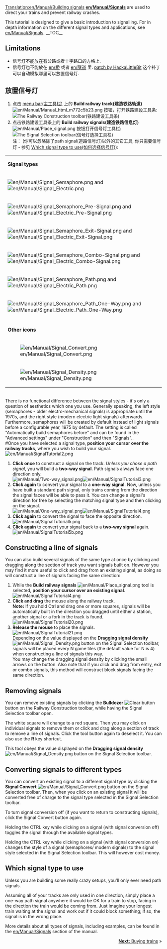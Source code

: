 [[Translation:en/Manual/Building signals]]
{{en/Manual/Tutorial/Navigation}}
'''[[en/Manual/Signals]]''' are used to direct your trains and prevent railway crashes.

This tutorial is designed to give a basic introduction to signalling. For in depth information on the different signal types and applications, see [[en/Manual/Signals]].
__TOC__
== Limitations ==
* 信号灯不能放在有公路或者十字路口的方格上.
* 信号灯也不能放在 [[en/桥]] 或者 [[en/隧道]] 里. [[en/Community/Patches/Tunnel Signals|patch by HackaLittleBit]] 这个补丁可以自动模拟哪里可以放置信号灯.

== 放置信号灯 ==
#点击 [[en/Manual/Game interface#the-menu-bar|menu bar(主工具栏)]] 上的 '''Build railway track(建造铁路轨道)''' [[File:en/Manual/Manual html m772c5b23.png]] 按钮，打开铁路建设工具条:<br/>[[File:en/Manual/Railroad Construction.png|none|frame|The Railway Construction toolbar(铁路建设工具条)]]
#点击铁路建设工具条上的 '''Build railway signals(建造铁路信息灯)''' [[File:en/Manual/Place signal.png]] 按钮打开信号灯工具栏:<br/>[[File:en/Manual/Signal Selection.png|none|frame|The Signal Selection toolbar(信号灯选择工具栏)]]<br/> 注： (你可以忽略除了path signal(道路信号灯)以外的其它工具, 你只需要信号灯 - 参见 [[en/Manual/Building signals#which-signal-type-to-use|Which signal type to use(如何选择信号灯)]]):
{|
|-
|colspan=2|'''Signal types'''
|-
|[[File:en/Manual/Signal Semaphore.png]] and [[File:en/Manual/Signal Electric.png]]||[[en/Manual/Signals#block-signals|Block signal]]
|-
|[[File:en/Manual/Signal Semaphore Pre-Signal.png]] and [[File:en/Manual/Signal Electric Pre-Signal.png]]||[[en/Manual/Signals#entry-pre-signals|Entry pre-signal]]
|-
|[[File:en/Manual/Signal Semaphore Exit-Signal.png]] and [[File:en/Manual/Signal Electric Exit-Signal.png]]||[[en/Manual/Signals#exit-signals|Exit-signal]]
|-
|[[File:en/Manual/Signal Semaphore Combo-Signal.png]] and [[File:en/Manual/Signal Electric Combo-Signal.png]]||[[en/Manual/Signals#combo-signals|Combo-signal]]
|-
|[[File:en/Manual/Signal Semaphore Path.png]] and [[File:en/Manual/Signal Electric Path.png]]||[[en/Manual/Signals#path-signals|Standard path signal]] (can be passed in the reverse direction, and is ignored in that case)
|-
|[[File:en/Manual/Signal Semaphore Path One-Way.png]] and [[File:en/Manual/Signal Electric Path One-Way.png]]||[[en/Manual/Signals#path-signals|One-way path signal]] (can not be passed in the reverse direction)
|-
|-
|colspan=2|'''Other icons'''
|-
|[[File:en/Manual/Signal Convert.png]]|| Signal conversion tool - converts the signal type on the ''track'' to the one selected in the ''gui''. See [[en/Manual/Building signals#converting-signals-to-different-types|Building signals]]
|-
|[[File:en/Manual/Signal Density.png]]|| Signal density tool - sets how closely the signals are placed when auto build of signals are used. See [[en/Manual/Building signals#constructing-a-line-of-signals|Building signals]]
|}<br/>There is no functional difference between the signal styles - it's only a question of aesthetics which one you use. Generally speaking, the left style (semaphores - older electro-mechanical signals) is appropriate until the 1970s, and the right style (modern electric light signals) afterwards.<br/>Furthermore, semaphores will be created by default instead of light signals before a configurable year, 1975 by default. The setting is called "Automatically build semaphores before" and can be found in the "Advanced settings" under "Construction" and then "Signals"..<br/>
#Once you have selected a signal type, '''position your cursor over the railway tracks''', where you wish to build your signal.<br/>[[File:en/Manual/SignalTutorial2.png|none|frame]]
#'''Click once''' to construct a signal on the track. ''Unless you chose a path signal'', you will build a '''two-way signal'''. Path signals always face one direction only.<br/>[[File:en/Manual/Two-way signal.png|frame|left]][[File:en/Manual/SignalTutorial3.png|none|frame]]
#'''Click again''' to convert your signal to a '''one-way signal'''. Now, unless you have built a standard path signal, only trains coming from the direction the signal faces will be able to pass it. You can change a signal's direction for free by selecting the matching signal type and then clicking on the signal.<br/>[[File:en/Manual/One-way signal.png|frame|left]][[File:en/Manual/SignalTutorial4.png|none|frame]]
#'''Click again''' to convert the signal to face the opposite direction.<br/>[[File:en/Manual/SignalTutorial5.png|none|frame]]
#'''Click again''' to convert your signal back to a '''two-way signal''' again.<br/>[[File:en/Manual/SignalTutorial5b.png|none|frame]]

== Constructing a line of signals ==
You can also build several signals of the same type at once by clicking and dragging along the section of track you want signals built on. However you may find it more useful to click and drag from an existing signal, as doing so will construct a line of signals facing the same direction:
#While the '''Build railway signals''' [[File:en/Manual/Place signal.png]] tool is selected, '''position your cursor over an existing signal'''.<br/>[[File:en/Manual/SignalTutorial4.png|none|frame]]
#'''Click and drag''' the mouse along the railway track.<br/><b>Note:</b> If you hold Ctrl and drag one or more squares, signals will be automatically built in the direction you dragged until either a station, another signal or a fork in the track is found.<br/>[[File:en/Manual/SignalTutorial20.png|none|frame]]
#'''Release the mouse''' to place the signals.<br/>[[File:en/Manual/SignalTutorial21.png|none|frame]]<br/>Depending on the value displayed on the '''Dragging signal density''' [[File:en/Manual/Signal Density.png]] button on the Signal Selection toolbar, signals will be placed every N game tiles (the default value for N is 4) when constructing a line of signals this way.<br/>You may change the dragging signal density by clicking the small arrows on the button. Also note that if you click and drag from entry, exit or combo signals, this method will construct block signals facing the same direction.

== Removing signals ==
You can remove existing signals by clicking the '''Bulldozer''' [[File:en/Manual/Toggle clear active.png|Clear button]] button on the Railway Construction toolbar, while having the Signal Selection toolbar open.

The white square will change to a red square. Then you may click on individual signals to remove them or click and drag along a section of track to remove a line of signals. Click the tool button again to deselect it. You can also use the '''R''' key shortcut.

This tool obeys the value displayed on the '''Dragging signal density'''[[File:en/Manual/Signal Density.png]] button on the Signal Selection toolbar.

== Converting signals to different types ==
You can convert an existing signal to a different signal type by clicking the '''Signal Convert''' [[File:en/Manual/Signal Convert.png]] button on the Signal Selection toolbar. Then, when you click on an existing signal it will be converted free of charge to the signal type selected in the Signal Selection toolbar.

To turn signal conversion off (if you want to return to constructing signals), click the Signal Convert button again.

Holding the CTRL key while clicking on a signal (with signal conversion off) toggles the signal through the available signal types.

Holding the CTRL key while clicking on a signal (with signal conversion on) changes the style of a signal (semaphores/ modern signals) to the signal style selected in the Signal Selection toolbar. This will however cost money.

== Which signal type to use ==
Unless you are building some really crazy setups, you'll only ever need path signals. 

Assuming all of your tracks are only used in one direction, simply place a one-way path signal anywhere it would be OK for a train to stop, facing in the direction the train would be coming from. Just imagine your longest train waiting at the signal and work out if it could block something; if so, the signal is in the wrong place.

More details about all types of signals, including examples, can be found in the [[en/Manual/Signals]] section of the manual.

<span style="float: right">[[en/Manual/Buying trains|'''Next:''' Buying trains]] &raquo;</span>